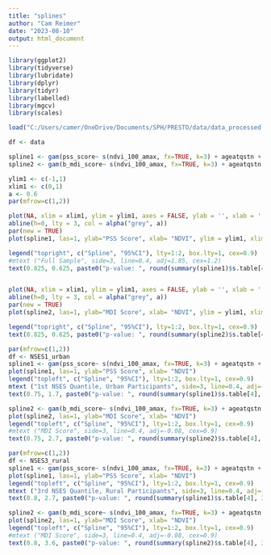 ---
title: "splines"
author: "Cam Reimer"
date: "2023-08-10"
output: html_document
---

```{r}
library(ggplot2)
library(tidyverse)
library(lubridate)
library(dplyr)
library(tidyr)
library(labelled)
library(mgcv)
library(scales)

load("C:/Users/camer/OneDrive/Documents/SPH/PRESTO/data/data_processed.RData")
```


```{r}
df <- data

spline1 <- gam(pss_score~ s(ndvi_100_amax, fx=TRUE, k=3) + ageatqstn + b_race_ethnic_census + b_educ + b_income + b_totalmet + ct_HHinc + ct_lths , data = df, na.action=na.omit )
spline2 <- gam(b_mdi_score~ s(ndvi_100_amax, fx=TRUE, k=3) + ageatqstn + b_race_ethnic_census + b_educ + b_income + b_totalmet + ct_HHinc + ct_lths , data = df, na.action=na.omit )

ylim1 <- c(-1,1)
xlim1 <- c(0,1)
a <- 0.6
par(mfrow=c(1,2))

plot(NA, xlim = xlim1, ylim = ylim1, axes = FALSE, ylab = '', xlab = '')
abline(h=0, lty = 3, col = alpha("grey", a))
par(new = TRUE)
plot(spline1, las=1, ylab="PSS Score", xlab= "NDVI", ylim = ylim1, xlim = xlim1)

legend("topright", c("Spline", "95%CI"), lty=1:2, box.lty=1, cex=0.9)
#mtext ("Full Sample", side=3, line=0.4, adj=1.85, cex=1.2)
text(0.825, 0.625, paste0("p-value: ", round(summary(spline1)$s.table[4], 3)), cex = 0.8)


plot(NA, xlim = xlim1, ylim = ylim1, axes = FALSE, ylab = '', xlab = '')
abline(h=0, lty = 3, col = alpha("grey", a))
par(new = TRUE)
plot(spline2, las=1, ylab="MDI Score", xlab= "NDVI", ylim = ylim1, xlim = xlim1)

legend("topright", c("Spline", "95%CI"), lty=1:2, box.lty=1, cex=0.9)
text(0.825, 0.625, paste0("p-value: ", round(summary(spline2)$s.table[4], 3)), cex = 0.8)
```

```{r}
par(mfrow=c(1,2))
df <- NSES1_urban
spline1 <- gam(pss_score~ s(ndvi_100_amax, fx=TRUE, k=3) + ageatqstn + b_race_ethnic_census + b_educ + b_income + b_totalmet + ct_HHinc + ct_lths , data = df, na.action=na.omit )
plot(spline1, las=1, ylab="PSS Score", xlab= "NDVI")
legend("topleft", c("Spline", "95%CI"), lty=1:2, box.lty=1, cex=0.9)
mtext ("1st NSES Quantile, Urban Participants", side=3, line=0.4, adj=-1.2, cex=1.2)
text(0.75, 1.7, paste0("p-value: ", round(summary(spline1)$s.table[4], 3)), cex = 0.8)

spline2 <- gam(b_mdi_score~ s(ndvi_100_amax, fx=TRUE, k=3) + ageatqstn + b_race_ethnic_census + b_educ + b_income + b_totalmet + ct_HHinc + ct_lths , data = df, na.action=na.omit )
plot(spline2, las=1, ylab="MDI Score", xlab= "NDVI")
legend("topleft", c("Spline", "95%CI"), lty=1:2, box.lty=1, cex=0.9)
#mtext ("MDI Score", side=3, line=0.4, adj=-0.08, cex=0.9)
text(0.75, 2.7, paste0("p-value: ", round(summary(spline2)$s.table[4], 3)), cex = 0.8)

```

```{r}
par(mfrow=c(1,2))
df <- NSES3_rural
spline1 <- gam(pss_score~ s(ndvi_100_amax, fx=TRUE, k=3) + ageatqstn + b_race_ethnic_census + b_educ + b_income + ct_HHinc + ct_lths , data = df, na.action=na.omit )
plot(spline1, las=1, ylab="PSS Score", xlab= "NDVI")
legend("topleft", c("Spline", "95%CI"), lty=1:2, box.lty=1, cex=0.9)
mtext ("3rd NSES Quantile, Rural Participants", side=3, line=0.4, adj=-1.3, cex=1.2)
text(0.8, 2.7, paste0("p-value: ", round(summary(spline1)$s.table[4], 3)), cex = 0.8)

spline2 <- gam(b_mdi_score~ s(ndvi_100_amax, fx=TRUE, k=3) + ageatqstn + b_race_ethnic_census + b_educ + b_income + ct_HHinc + ct_lths , data = df, na.action=na.omit )
plot(spline2, las=1, ylab="MDI Score", xlab= "NDVI")
legend("topleft", c("Spline", "95%CI"), lty=1:2, box.lty=1, cex=0.9)
#mtext ("MDI Score", side=3, line=0.4, adj=-0.08, cex=0.9)
text(0.8, 3.6, paste0("p-value: ", round(summary(spline2)$s.table[4], 3)), cex = 0.8)

```

